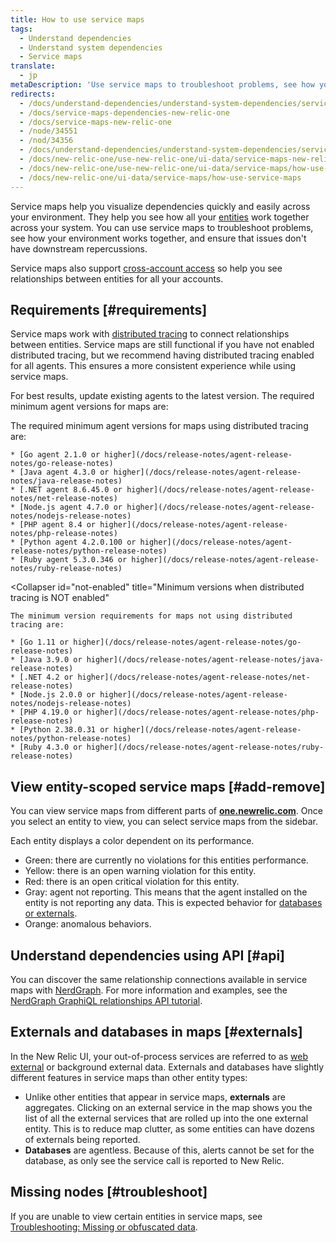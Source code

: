 ```yaml
---
title: How to use service maps
tags:
  - Understand dependencies
  - Understand system dependencies
  - Service maps
translate:
  - jp
metaDescription: 'Use service maps to troubleshoot problems, see how your environment works together, and prevent downstream repercussions.'
redirects:
  - /docs/understand-dependencies/understand-system-dependencies/service-maps/how-use-service-maps
  - /docs/service-maps-dependencies-new-relic-one
  - /docs/service-maps-new-relic-one
  - /node/34551
  - /nod/34356
  - /docs/understand-dependencies/understand-system-dependencies/service-maps/service-maps-new-relic-one
  - /docs/new-relic-one/use-new-relic-one/ui-data/service-maps-new-relic-one
  - /docs/new-relic-one/use-new-relic-one/ui-data/service-maps/how-use-service-maps
  - /docs/new-relic-one/ui-data/service-maps/how-use-service-maps
---
```


Service maps help you visualize dependencies quickly and easily across your environment. They help you see how all your [entities](/docs/what-entity-new-relic) work together across your system. You can use service maps to troubleshoot problems, see how your environment works together, and ensure that issues don't have downstream repercussions.

Service maps also support [cross-account access](/docs/new-relic-one/use-new-relic-one/core-concepts/cross-account-features-security) so help you see relationships between entities for all your accounts.

## Requirements [#requirements]

Service maps work with [distributed tracing](/docs/apm/distributed-tracing/getting-started/introduction-distributed-tracing) to connect relationships between entities. Service maps are still functional if you have not enabled distributed tracing, but we recommend having distributed tracing enabled for all agents. This ensures a more consistent experience while using service maps.

For best results, update existing agents to the latest version. The required minimum agent versions for maps are:

<CollapserGroup>
  <Collapser
    id="dt-enabled"
    title="Minimum versions when distributed tracing is enabled"
  >
    The required minimum agent versions for maps using distributed tracing are:

    * [Go agent 2.1.0 or higher](/docs/release-notes/agent-release-notes/go-release-notes)
    * [Java agent 4.3.0 or higher](/docs/release-notes/agent-release-notes/java-release-notes)
    * [.NET agent 8.6.45.0 or higher](/docs/release-notes/agent-release-notes/net-release-notes)
    * [Node.js agent 4.7.0 or higher](/docs/release-notes/agent-release-notes/nodejs-release-notes)
    * [PHP agent 8.4 or higher](/docs/release-notes/agent-release-notes/php-release-notes)
    * [Python agent 4.2.0.100 or higher](/docs/release-notes/agent-release-notes/python-release-notes)
    * [Ruby agent 5.3.0.346 or higher](/docs/release-notes/agent-release-notes/ruby-release-notes)
  </Collapser>

  <Collapser
    id="not-enabled"
    title="Minimum versions when distributed tracing is NOT enabled"
  >
    The minimum version requirements for maps not using distributed tracing are:

    * [Go 1.11 or higher](/docs/release-notes/agent-release-notes/go-release-notes)
    * [Java 3.9.0 or higher](/docs/release-notes/agent-release-notes/java-release-notes)
    * [.NET 4.2 or higher](/docs/release-notes/agent-release-notes/net-release-notes)
    * [Node.js 2.0.0 or higher](/docs/release-notes/agent-release-notes/nodejs-release-notes)
    * [PHP 4.19.0 or higher](/docs/release-notes/agent-release-notes/php-release-notes)
    * [Python 2.38.0.31 or higher](/docs/release-notes/agent-release-notes/python-release-notes)
    * [Ruby 4.3.0 or higher](/docs/release-notes/agent-release-notes/ruby-release-notes)
  </Collapser>
</CollapserGroup>

## View entity-scoped service maps [#add-remove]

You can view service maps from different parts of **[one.newrelic.com](https://one.newrelic.com/all-capabilities)**. Once you select an entity to view, you can select service maps from the sidebar.

Each entity displays a color dependent on its performance.

* Green: there are currently no violations for this entities performance.
* Yellow: there is an open warning violation for this entity.
* Red: there is an open critical violation for this entity.
* Gray: agent not reporting. This means that the agent installed on the entity is not reporting any data. This is expected behavior for [databases or externals](#externals).
* Orange: anomalous behaviors.

## Understand dependencies using API [#api]

You can discover the same relationship connections available in service maps with [NerdGraph](/docs/apis/graphql-api/get-started/introduction-new-relic-nerdgraph). For more information and examples, see the [NerdGraph GraphiQL relationships API tutorial](/docs/apis/graphql-api/tutorials/graphql-relationships-api-tutorial).

## Externals and databases in maps [#externals]

In the New Relic UI, your out-of-process services are referred to as [web external](/docs/using-new-relic/welcome-new-relic/get-started/glossary#web-external) or background external data. Externals and databases have slightly different features in service maps than other entity types:

* Unlike other entities that appear in service maps, **externals** are aggregates. Clicking on an external service in the map shows you the list of all the external services that are rolled up into the one external entity. This is to reduce map clutter, as some entities can have dozens of externals being reported.
* **Databases** are agentless. Because of this, alerts cannot be set for the database, as only see the service call is reported to New Relic.

## Missing nodes [#troubleshoot]

If you are unable to view certain entities in service maps, see [Troubleshooting: Missing or obfuscated data](/docs/troubleshooting-missing-or-obfuscated-data-new-relic-one).

